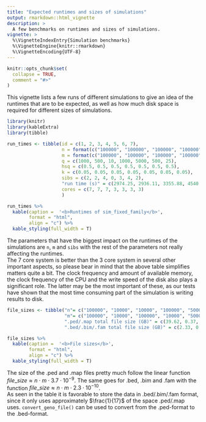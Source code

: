 ```yaml
---
title: "Expected runtimes and sizes of simulations"
output: rmarkdown::html_vignette
description: >
  A few benchmarks on runtimes and sizes of simulations.
vignette: >
  %\VignetteIndexEntry{Simulation benchmarks}
  %\VignetteEngine{knitr::rmarkdown}
  %\VignetteEncoding{UTF-8}
---
```


```r
knitr::opts_chunk$set(
  collapse = TRUE,
  comment = "#>"
)
```

This vignette lists a few runs of different simulations to give an idea of the runtimes that are to be expected, as well as how much disk space is required for different sizes of simulations.
```r
library(knitr)
library(kableExtra)
library(tibble)
```

```r
run_times <- tibble(id = c(1, 2, 3, 4, 5, 6, 7),
                    n = format(c("100000", "100000", "100000", "100000", "100000", "100000", "100000"), digits=7),
                    m = format(c("100000", "100000", "100000", "100000", "100000", "100000", "100000"), digits=7),
                    q = c(1000, 500, 10, 1000, 5000, 500, 25),
                    hsq = c(0.5, 0.5, 0.5, 0.5, 0.5, 0.5, 0.5),
                    k = c(0.05, 0.05, 0.05, 0.05, 0.05, 0.05, 0.05),
                    sibs = c(2, 2, 4, 0, 3, 4, 2),
                    "run time (s)" = c(2974.25, 2936.11, 3355.88, 4540.06, 9551.67, 11207.75, 11581.89),
                    cores = c(7, 7, 7, 3, 3, 3, 3)
                    )
```

```r
run_times %>%
  kable(caption =  '<b>Runtimes of sim_fixed_family</b>',
        format = "html",
        align = "c") %>%
  kable_styling(full_width = T)
```

The parameters that have the biggest impact on the runtimes of the simulations are `n`, `m` and `sibs` with the rest of the parameters not really affecting the runtimes.  
The 7 core system is better than the 3 core system in several other important aspects, so please bear in mind that the above table simplifies matters quite a bit. The clock frequency and amount of available memory, the clock frequency of the CPU and the write speed of the disk also plays a significant role. The latter may be the most important of these, as our tests have shown that the most time consuming part of the simulation is writing results to disk.

```r
file_sizes <- tibble("n"= c("100000", "10000", "10000", "100000", "50000"),
                     "m"= c("100000", "10000", "100000", "10000", "50000"),
                     ".ped/.map total file size (GB)" = c(39.62, 0.37, 3.73, 3.73, 9.31),
                     ".bed/.bim/.fam total file size (GB)" = c(2.33, 0.02, 0.23, 0.23, 0.58))

```

```r
file_sizes %>%
  kable(caption =  '<b>File sizes</b>',
        format = "html",
        align = "c") %>%
  kable_styling(full_width = T)
```

The size of the .ped and .map files pretty much follow the linear function $file\_size \approx n \cdot m \cdot 3.7 \cdot 10^{-9}$. The same goes for .bed, .bim and .fam with the function $file\_size \approx n \cdot m \cdot 2.3 \cdot 10^{-10}$.  
As seen in the table it is favorable to store the data in .bed/.bim/.fam format, since it only uses approximately $\frac{1}{17}$ of the space .ped/.map uses. `convert_geno_file()` can be used to convert from the .ped-format to the .bed-format.
